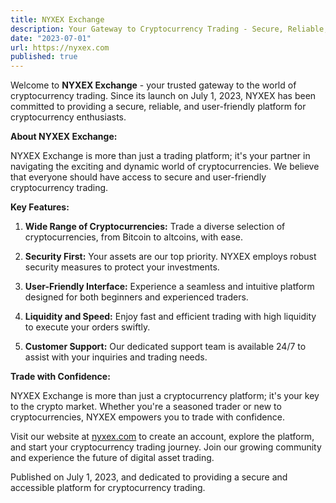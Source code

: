 ```yaml
---
title: NYXEX Exchange
description: Your Gateway to Cryptocurrency Trading - Secure, Reliable, and User-Friendly
date: "2023-07-01"
url: https://nyxex.com
published: true
---
```


Welcome to **NYXEX Exchange** - your trusted gateway to the world of cryptocurrency trading. Since its launch on July 1, 2023, NYXEX has been committed to providing a secure, reliable, and user-friendly platform for cryptocurrency enthusiasts.

**About NYXEX Exchange:**

NYXEX Exchange is more than just a trading platform; it's your partner in navigating the exciting and dynamic world of cryptocurrencies. We believe that everyone should have access to secure and user-friendly cryptocurrency trading.

**Key Features:**

1. **Wide Range of Cryptocurrencies:** Trade a diverse selection of cryptocurrencies, from Bitcoin to altcoins, with ease.

2. **Security First:** Your assets are our top priority. NYXEX employs robust security measures to protect your investments.

3. **User-Friendly Interface:** Experience a seamless and intuitive platform designed for both beginners and experienced traders.

4. **Liquidity and Speed:** Enjoy fast and efficient trading with high liquidity to execute your orders swiftly.

5. **Customer Support:** Our dedicated support team is available 24/7 to assist with your inquiries and trading needs.

**Trade with Confidence:**

NYXEX Exchange is more than just a cryptocurrency platform; it's your key to the crypto market. Whether you're a seasoned trader or new to cryptocurrencies, NYXEX empowers you to trade with confidence.

Visit our website at [nyxex.com](https://nyxex.com) to create an account, explore the platform, and start your cryptocurrency trading journey. Join our growing community and experience the future of digital asset trading.

Published on July 1, 2023, and dedicated to providing a secure and accessible platform for cryptocurrency trading.
